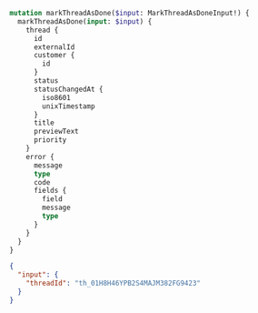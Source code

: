 ```graphql Mutation
mutation markThreadAsDone($input: MarkThreadAsDoneInput!) {
  markThreadAsDone(input: $input) {
    thread {
      id
      externalId
      customer {
        id
      }
      status
      statusChangedAt {
        iso8601
        unixTimestamp
      }
      title
      previewText
      priority
    }
    error {
      message
      type
      code
      fields {
        field
        message
        type
      }
    }
  }
}
```

```json Variables
{
  "input": {
    "threadId": "th_01H8H46YPB2S4MAJM382FG9423"
  }
}
```
